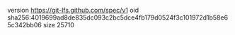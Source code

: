version https://git-lfs.github.com/spec/v1
oid sha256:4019699ad8de835dc093c2bc5dce4fb179d0524f3c101972d1b58e65c342bb06
size 25710
